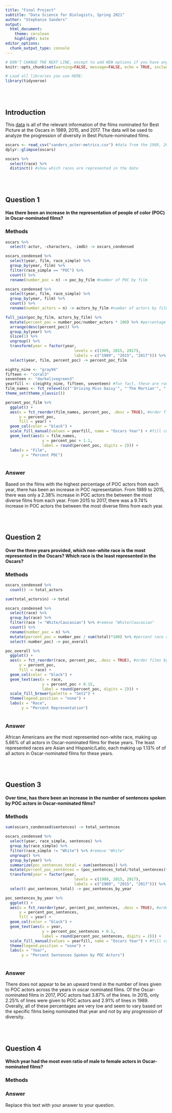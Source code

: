 ```yaml
---
title: "Final Project"
subtitle: "Data Science for Biologists, Spring 2021"
author: "Stephanie Sanders"
output: 
  html_document: 
    theme: cerulean
    highlight: kate
editor_options: 
  chunk_output_type: console
---
```


```r
# DON'T CHANGE THE NEXT LINE, except to add NEW options if you have any.
knitr::opts_chunk$set(warning=FALSE, message=FALSE, echo = TRUE, include = TRUE)

# Load all libraries you use HERE:
library(tidyverse)
```

<br><br>

## Introduction

This [data](https://github.com/BuzzFeedNews/2018-03-oscars-script-diversity-analysis/blob/master/data/actor-metrics.csv) is all of the relevant information of the films nominated for Best Picture at the Oscars in 1989, 2015, and 2017. The data will be used to analyze the progression of diversity in Best Picture-nominated films.

```r
oscars <- read_csv("sanders_actor-metrics.csv") #data from the 1989, 2015 and 2017 oscars
dplyr::glimpse(oscars)

oscars %>%
  select(race) %>%
  distinct() #show which races are represented in the data
```

<br><br>

## Question 1

#### Has there been an increase in the representation of people of color (POC) in Oscar-nominated films?

### Methods
```r
oscars %>%
  select(-actor, -characters, -imdb) -> oscars_condensed
```

```r
oscars_condensed %>%
  select(year, film, race_simple) %>%
  group_by(year, film) %>%
  filter(race_simple == "POC") %>%
  count() %>%
  rename(number_poc = n) -> poc_by_film #number of POC by film

oscars_condensed %>%
  select(year, film, race_simple) %>%
  group_by(year, film) %>%
  count() %>%
  rename(number_actors = n) -> actors_by_film #number of actors by film

full_join(poc_by_film, actors_by_film) %>%
  mutate(percent_poc = number_poc/number_actors * 100) %>% #percentage of POC by film
  arrange(desc(percent_poc)) %>%
  group_by(year) %>%
  slice(1) %>%
  ungroup() %>%
  transform(year = factor(year,
                              levels = c(1989, 2015, 2017),
                              labels = c("1989", "2015", "2017"))) %>% #change year values to strings for fill purposes on plot
  select(year, film, percent_poc) -> percent_poc_film
```

```r
eighty_nine <- "gray94"
fifteen <- "coral3"
seventeen <- "darkolivegreen3"
yearfill <- c(eighty_nine, fifteen, seventeen) #fun fact, these are roughly the colors that were the most popular for each year
film_names <- fct_relevel(c("'Driving Miss Daisy'", "'The Martian'", "'Get Out'")) #fix the titles of the movies
theme_set(theme_classic())

percent_poc_film %>%
  ggplot() +
  aes(x = fct_reorder(film_names, percent_poc, .desc = TRUE), #order films by percentage
      y = percent_poc,
      fill = year) +
  geom_col(color = "black") +
  scale_fill_manual(values = yearfill, name = "Oscars Year") + #fill columns by year
  geom_text(aes(x = film_names,
                y = percent_poc + 1.1,
                label = round(percent_poc, digits = 2))) +
  labs(x = "Film",
       y = "Percent POC")
  
```

### Answer

Based on the films with the highest percentage of POC actors from each year, there has been an increase in POC representation. From 1989 to 2015, there was only a 2.38% increase in POC actors the between the most diverse films from each year. From 2015 to 2017, there was a 9.74% increase in POC actors the between the most diverse films from each year.


<br><br>

## Question 2

#### Over the three years provided, which non-white race is the most represented in the Oscars? Which race is the least represented in the Oscars?

### Methods
```r
oscars_condensed %>%
  count() -> total_actors

sum(total_actors$n) -> total

oscars_condensed %>%
  select(race) %>%
  group_by(race) %>%
  filter(race != "White/Caucasian") %>% #remove "White/Caucasian"
  count() %>%
  rename(number_poc = n) %>%
  mutate(percent_poc = number_poc / sum(total)*100) %>% #percent race representation
  select(-number_poc) -> poc_overall

```

```r
poc_overall %>%
  ggplot() +
  aes(x = fct_reorder(race, percent_poc, .desc = TRUE), #order films by percentage
      y = percent_poc,
      fill = race) +
  geom_col(color = "black") +
  geom_text(aes(x = race,
                y = percent_poc + 0.15,
                label = round(percent_poc, digits = 2))) +
  scale_fill_brewer(palette = "Set2") +
  theme(legend.position = "none") +
  labs(x = "Race",
       y = "Percent Representation")
  
```

### Answer

African Americans are the most represented non-white race, making up 5.66% of all actors in Oscar-nominated films for these years. The least represented races are Asian and Hispanic/Latio, each making up 1.13% of of all actors in Oscar-nominated films for these years.

<br><br>

## Question 3

#### Over time, has there been an increase in the number of sentences spoken by POC actors in Oscar-nominated films?

### Methods
```r
sum(oscars_condensed$sentences) -> total_sentences

oscars_condensed %>%
  select(year, race_simple, sentences) %>%
  group_by(race_simple) %>%
  filter(race_simple != "White") %>% #remove "White"
  ungroup() %>%
  group_by(year) %>%
  summarize(poc_sentences_total = sum(sentences)) %>%
  mutate(percent_poc_sentences = (poc_sentences_total/total_sentences)*100) %>% #percent lines each year
  transform(year = factor(year,
                              levels = c(1989, 2015, 2017),
                              labels = c("1989", "2015", "2017"))) %>% #change year values to strings for fill purposes on plot
  select(-poc_sentences_total) -> poc_sentences_by_year 

```

```r
poc_sentences_by_year %>%
  ggplot() +
  aes(x = fct_reorder(year, percent_poc_sentences, .desc = TRUE), #order years by percentage
      y = percent_poc_sentences,
      fill = year) +
  geom_col(color = "black") +
  geom_text(aes(x = year,
                y = percent_poc_sentences + 0.1,
                label = round(percent_poc_sentences, digits = 2))) +
  scale_fill_manual(values = yearfill, name = "Oscars Year") + #fill columns by year
  theme(legend.position = "none") +
  labs(x = "Year",
       y = "Percent Sentences Spoken by POC Actors")
  
```

### Answer

There does not appear to be an upward trend in the number of lines given to POC actors across the years in oscar nominated films. Of the Oscar-nominated films in 2017, POC actors had 3.87% of the lines. In 2015, only 2.25% of lines were given to POC actors and 2.91% of lines in 1989. Overally, all of these percentages are very low and seem to vary based on the specific films being nominated that year and not by any progression of diversity.


<br><br>

## Question 4

#### Which year had the most even ratio of male to female actors in Oscar-nominated films? 

### Methods

### Answer

Replace this text with your answer to your question.
